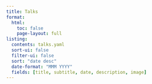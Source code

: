 ```yaml
---
title: Talks
format:
  html:
    toc: false
    page-layout: full
listing:
  contents: talks.yaml
  sort-ui: false
  filter-ui: false
  sort: "date desc"
  date-format: "MMM YYYY"
  fields: [title, subtitle, date, description, image]
---
```


